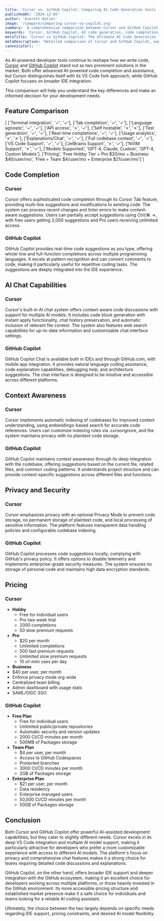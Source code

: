 ```yaml
---
title: 'Cursor vs. GitHub Copilot: Comparing AI Code Generation tools (2025)'
publishedAt: '2024-12-05'
author: 'Everett Butler'
image: '/compare/comparing-cursor-vs-copilot.svg'
summary: 'A comprehensive comparison between Cursor and GitHub Copilot, analyzing their features, pricing, and capabilities to help developers choose the right AI coding assistant.'
keywords: 'Cursor, GitHub Copilot, AI code generation, code completion, developer tools, IDE integration, AI programming assistant, code suggestions, developer productivity'
metaTitle: 'Cursor vs GitHub Copilot: The Ultimate AI Code Generation Tool Comparison (2025)'
metaDescription: 'Detailed comparison of Cursor and GitHub Copilot, exploring their features, pricing, and capabilities to help developers make an informed choice for AI-assisted coding.'
canonicalUrl: ''
---
```


As AI-powered developer tools continue to reshape how we write code, [Cursor](https://www.trycursor.com/) and [GitHub Copilot](https://github.com/home) stand out as two prominent solutions in the market. Both offer advanced AI-powered code completion and assistance, but Cursor distinguishes itself with its VS Code fork approach, while GitHub Copilot focuses on broader IDE integration. 

This comparison will help you understand the key differences and make an informed decision for your development needs.

## Feature Comparison

[
   ['Terminal integration', '✓', '✓'],
   ['Tab completion', '✓', '✓'],
   ['Language agnostic', '✓', '✓'],
   ['API access', '✗', '✓'],
   ['Self hostable', '✗', '✗'],
   ['Test generation', '✓', '✓'],
   ['Real-time completions', '✓', '✓'],
   ['Usage analytics', '✗', '✗'],
   ['Explanations/Chat', '✓', '✓'],
   ['Full codebase context', '✓', '✓'],
   ['VS Code Support', '✓', '✓'],
   ['JetBrains Support', '✗', '✓'],
   ['NVIM Support', '✗', '✓'],
   ['Models Supported', 'GPT-4, Claude, Custom', 'GPT-4, Custom Models'],
   ['Pricing', 'Free Hobby Tier + Pro $20/mo + Business $40/user/mo', 'Free + Team $4/user/mo + Enterprise $21/user/mo']
]

## Code Completion

### Cursor
Cursor offers sophisticated code completion through its Cursor Tab feature, providing multi-line suggestions and modifications to existing code. The system can process recent changes and linter errors to make context-aware suggestions. Users can partially accept suggestions using Ctrl/⌘ →, with free users getting 2,000 suggestions and Pro users receiving unlimited access.

### GitHub Copilot
GitHub Copilot provides real-time code suggestions as you type, offering whole-line and full-function completions across multiple programming languages. It excels at pattern recognition and can convert comments to code, making it particularly useful for repetitive coding tasks. The suggestions are deeply integrated into the IDE experience.

## AI Chat Capabilities

### Cursor
Cursor's built-in AI chat system offers context-aware code discussions with support for multiple AI models. It includes code block generation with instant apply functionality, chat history preservation, and automatic inclusion of relevant file context. The system also features web search capabilities for up-to-date information and customizable chat interface settings.

### GitHub Copilot
GitHub Copilot Chat is available both in IDEs and through GitHub.com, with mobile app integration. It provides natural language coding assistance, code explanation capabilities, debugging help, and architecture suggestions. The chat interface is designed to be intuitive and accessible across different platforms.

## Context Awareness

### Cursor
Cursor implements automatic indexing of codebases for improved context understanding, using embeddings-based search for accurate code references. Users can customize indexing rules via .cursorignore, and the system maintains privacy with no plaintext code storage.

### GitHub Copilot
GitHub Copilot maintains context awareness through its deep integration with the codebase, offering suggestions based on the current file, related files, and common coding patterns. It understands project structure and can provide context-specific suggestions across different files and functions.

## Privacy and Security

### Cursor
Cursor emphasizes privacy with an optional Privacy Mode to prevent code storage, no permanent storage of plaintext code, and local processing of sensitive information. The platform features transparent data handling policies and configurable codebase indexing.

### GitHub Copilot
GitHub Copilot processes code suggestions locally, complying with GitHub's privacy policy. It offers options to disable telemetry and implements enterprise-grade security measures. The system ensures no storage of personal code and maintains high data encryption standards.

## Pricing

### Cursor
- **Hobby**
  - Free for individual users
  - Pro two week trial
  - 2000 completions
  - 50 slow premium requests
- **Pro**
  - $20 per month
  - Unlimited completions
  - 500 fast premium requests
  - Unlimited slow premium requests
  - 10 o1-mini uses per day
 - **Business**
  - $40 per user, per month
  - Enforce privacy mode org-wide
  - Centralized team billing
  - Admin dashboard with usage stats
  - SAML/OIDC SSO

### GitHub Copilot
- **Free Plan**
  - Free for individual users
  - Unlimited public/private repositories
  - Automatic security and version updates
  - 2000 CI/CD minutes per month
  - 500MB of Packages storage
- **Team Plan**
  - $4 per user, per month
  - Access to GitHub Codespaces 
  - Protected branches
  - 3000 CI/CD minutes per month
  - 2GB of Packages storage
- **Enterprise Plan**
  - $21 per user, per month
  - Data residency 
  - Enterprise managed users
  - 50,000 CI/CD minutes per month
  - 50GB of Packages storage

## Conclusion

Both Cursor and GitHub Copilot offer powerful AI-assisted development capabilities, but they cater to slightly different needs. Cursor excels in its deep VS Code integration and multiple AI model support, making it particularly attractive for developers who prefer a more customizable experience with access to different AI models. The platform's focus on privacy and comprehensive chat features makes it a strong choice for teams requiring detailed code discussions and explanations.

GitHub Copilot, on the other hand, offers broader IDE support and deeper integration with the GitHub ecosystem, making it an excellent choice for developers working across multiple platforms, or those heavily invested in the GitHub environment. Its more accessible pricing structure and established market presence make it a safe choice for individuals and teams looking for a reliable AI coding assistant. 

Ultimately, the choice between the two largely depends on specific needs regarding IDE support, pricing constraints, and desired AI model flexibility.
